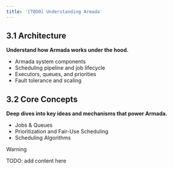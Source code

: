 ```yaml
---
title: '[TODO] Understanding Armada'
---
```


## 3.1 Architecture

**Understand how Armada works under the hood.**

- Armada system components
- Scheduling pipeline and job lifecycle
- Executors, queues, and priorities
- Fault tolerance and scaling

## 3.2 Core Concepts

**Deep dives into key ideas and mechanisms that power Armada.**

- Jobs & Queues
- Prioritization and Fair-Use Scheduling
- Scheduling Algorithms

> [!WARNING]
> TODO: add content here
